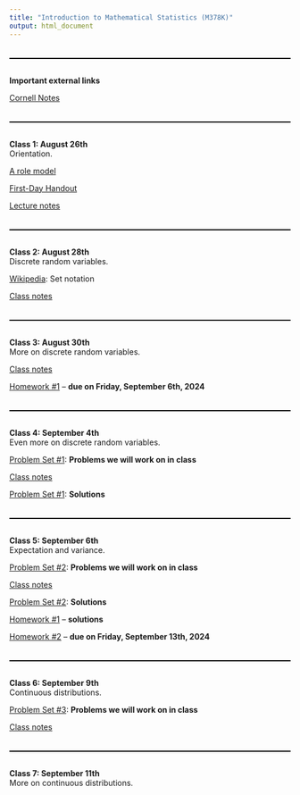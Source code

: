 ```yaml
---
title: "Introduction to Mathematical Statistics (M378K)"
output: html_document
---
```


<style>
  hr {
      position: relative; 
            top: 20px; 
            border: none; 
            height: 2px; 
            background: black; 
            margin-bottom: 50px; 
  }
</style>

---

**Important external links**

[Cornell Notes](http://lsc.cornell.edu/how-to-study/taking-notes/cornell-note-taking-system/)

---

**Class 1: August 26th**<br>
Orientation. <br>

[A role model](pics/bilbo.jpeg)

[First-Day Handout](syllabus/syllabus-54155.pdf)

[Lecture notes](https://web.ma.utexas.edu/users/gordanz/lecture_notes_page.html)

---

**Class 2: August 28th**<br>
Discrete random variables.<br> 

[Wikipedia](https://en.wikibooks.org/wiki/Set_Theory/Sets): Set notation

[Class notes](notes/m378k-aug-28-2024.pdf)

---

**Class 3: August 30th**<br>
More on discrete random variables.<br>

[Class notes](notes/m378k-aug-30-2024.pdf)

[Homework #1](hw/m378k-hw1-prereqs.pdf) -- **due on Friday, September 6th, 2024**

---

**Class 4: September 4th**<br>
Even more on discrete random variables.<br>

[Problem Set #1](problem-sets/m378k-ps1-discrete-probs.pdf):  **Problems we will work on in class**

[Class notes](notes/m378k-sept-04-2024.pdf)

[Problem Set #1](problem-sets/m378k-ps1-discrete-solns.pdf):  **Solutions**

---

**Class 5: September 6th**<br>
Expectation and variance.<br>

[Problem Set #2](problem-sets/m378k-ps2-discrete-exp-var-probs.pdf):  **Problems we will work on in class**

[Class notes](notes/m378k-sept-06-2024.pdf)

[Problem Set #2](problem-sets/m378k-ps2-discrete-exp-var-solns.pdf):  **Solutions**

[Homework #1](hw/m378k-hw1-prereqs-solns.pdf) -- **solutions**

[Homework #2](hw/m378k-hw2-discrete.pdf) -- **due on Friday, September 13th, 2024**

---

**Class 6: September 9th**<br>
Continuous distributions.<br>

[Problem Set #3](problem-sets/m378k-ps3-continuous-probs.pdf):  **Problems we will work on in class**

[Class notes](notes/m378k-sept-09-2024.pdf)

---

**Class 7: September 11th**<br>
More on continuous distributions.<br>

<!--


---

**Class 8: February 2nd**<br>
Conditional probability and the multiplication formula <span style="color: purple;">**(Section 1.4)**</span>.<br>

[Wikipedia](https://en.wikipedia.org/wiki/Groundhog_Day): Groundhog day 

[Problem Set #1](problem-sets/m362k-ps1-cond-prob-ind-probs.pdf): **Problems**

[Class notes](notes/m362k-feb-02-2024.pdf)

[Wikipedia](https://en.wikipedia.org/wiki/Monty_Hall_problem): The Monty Hall problem

[Homework #2](hw/m362k-hw2-probability-probs.pdf) -- **due on Friday, February 9th**

---

**Class 9: February 5th**<br>
Independence and probability trees <span style="color: purple;">**(Section 1.4)**</span>.<br>

[Problem Set #1](problem-sets/m362k-ps1-cond-prob-ind-solns.pdf): **Solutions**

Bayes' rule <span style="color: purple;">**(Section 1.5)**</span>.<br>

[Class notes](notes/m362k-feb-05-2024.pdf)

---

**Class 10: February 7th**<br>
More on the Bayes rule <span style="color: purple;">**(Section 1.5)**</span>.<br>

[Class notes](notes/m362k-feb-07-2024.pdf)

[In-Term One](exams/m362k-one-topics.pdf): Topics

[Practice for In-Term One](exams/m362k-one-sample-probs.pdf) -- **problems** 

[Practice for In-Term One](exams/m362k-one-sample-solns.pdf) -- **solutions** 

---

**Class 11: February 9th**<br>
Bayes' rule practice.<br>

[Problem packet](problem-sets/sample-p-bayes.pdf)

[Class notes](notes/m362k-feb-09-2024.pdf)

---

**Class 12: February 12th**<br>
Sequences of events <span style="color: purple;">**(Section 1.6)**</span>.<br>

[Class notes](notes/m362k-feb-12-2024.pdf)

---

**Class 13: February 14th**<br>
<span style="color: red;">**In-Term One**</span><br>

[In-Term One](exams/m362k-one-solns.pdf) -- **solutions** 

---

**Class 14: February 16th**<br>
Geometric distribution [cont'd].<br>

[Mathematica demonstration](https://demonstrations.wolfram.com/GeometricDistribution/): The geometric distribution

[Problem Set #2](problem-sets/m362k-ps2-geom-distn-probs.pdf): **Problems**

[Problem Set #2](problem-sets/m362k-ps2-geom-distn-solns.pdf): **Solutions**

The binomial distribution <span style="color: purple;">**(Section 2.1)**</span>.<br>

[Class notes](notes/m362k-feb-16-2024.pdf)

[Homework #3](hw/m362k-hw3-geometric-probs.pdf) -- **due on Friday, February 23rd**

---

**Class 15: February 19th**<br>
More on the binomial distribution <span style="color: purple;">**(Section 2.1)**</span>.<br>

[Wikipedia](https://en.wikipedia.org/wiki/Binomial_theorem): The binomial theorem 

[Wikipedia](https://en.wikipedia.org/wiki/Pascal%27s_triangle): Pascal's triangle

[Mathematica demonstration](https://demonstrations.wolfram.com/BinomialProbabilityDistribution/): The binomial distribution

[Class notes](notes/m362k-feb-19-2024.pdf)

[Homework #4](hw/m362k-hw4-binomial-probs.pdf) -- **due on Friday, March 1st**

---
 
**Class 16: February 21st**<br>
Even more on the binomial distribution <span style="color: purple;">**(Section 2.1)**</span>.<br>

[Problem](problem-sets/p-exam-binom.pdf)

The normal distribution <span style="color: purple;">**(Section 2.2)**</span>.<br>

[Standard Normal Distribution Areas](http://demonstrations.wolfram.com/StandardNormalDistributionAreas/){.demonstrationHyperlink} from the [Wolfram Demonstrations Project](http://demonstrations.wolfram.com/){.demonstrationHyperlink} by Ian McLeod 

[Class notes](notes/m362k-feb-21-2024.pdf)

---

**Class 17: February 23rd**<br>
More on the normal distribution <span style="color: purple;">**(Section 2.1)**</span>.<br>

[Class notes](notes/m362k-feb-23-2024.pdf)

[Standard normal table](notes/std-normal-table.pdf)

---

**Class 18: February 26th**<br>
More on the normal distribution <span style="color: purple;">**(Section 2.1)**</span>.<br>

[The Normal Distribution](http://demonstrations.wolfram.com/TheNormalDistribution/) from the [Wolfram Demonstrations Project](http://demonstrations.wolfram.com/){.demonstrationHyperlink} by Ian McLeod 

[Area of a Normal Distribution](http://demonstrations.wolfram.com/AreaOfANormalDistribution/){.demonstrationHyperlink} from the [Wolfram Demonstrations Project](http://demonstrations.wolfram.com/){.demonstrationHyperlink} by Eric Schulz 

The normal approximation to the binomial distribution <span style="color: purple;">**(Section 2.2)**</span>.<br>

[Class notes](notes/m362k-feb-26-2024.pdf)

---

**Class 19: February 28th**<br>
More on the normal approximation to the binomial distribution <span style="color: purple;">**(Section 2.2)**</span>.<br>

[Mathematica demonstration](http://demonstrations.wolfram.com/IllustratingTheCentralLimitTheoremWithSumsOfBernoulliRandomV/): The Normal Approximation to the Binomial Distribution

[Class notes](notes/m362k-feb-28-2024.pdf)

[Homework #5](hw/m362k-hw5-probs.pdf) -- **due on Friday, March 8th**

[In-Term Two](exams/m362k-two-topics.pdf): Topics

[Practice for In-Term Two](exams/m362k-two-sample-probs.pdf): Problems

[Practice for In-Term Two](exams/m362k-two-sample-solns.pdf): Solutions

---

**Class 20: March 1st**<br>
The Poisson approximation <span style="color: purple;">**(Section 2.4)**</span>.<br>

[Class notes](notes/m362k-mar-01-2024.pdf)

[Wikipedia](https://en.wikipedia.org/wiki/Poisson_distribution): The Poisson distribution

[Mathematica demonstration](https://demonstrations.wolfram.com/PoissonDistribution/#embed): The Poisson Distribution

[Mathematica demonstration](https://demonstrations.wolfram.com/BinomialApproximationToAPoissonRandomVariable/): The Poisson Approximation to the Binomial Distribution

---

**Class 21: March 4th**<br>
Introduction to random variables <span style="color: purple;">**(Section 3.1)**</span>.<br>

[Class notes](notes/m362k-mar-04-2024.pdf)

[Homework #6](hw/m362k-hw6-normal-approx.pdf) -- **due on Friday, March 22nd**

---

**Class 22: March 6th**<br>
<span style="color: red;">**In-Term Two**</span><br>

[In-Term Two](exams/m362k-two-solns.pdf) -- **solutions** 

---

**Class 23: March 8th**<br>
Functions of random variables <span style="color: purple;">**(Section 3.1)**</span>.<br>

The cumulative distribution function (cdf) <span style="color: purple;">**(Section 4.5)**</span>.<br>

[Class notes](notes/m362k-mar-08-2024.pdf)

---

**Class 24: March 18th**<br>
More on random variables <span style="color: purple;">**(Section 3.1)**</span>.<br>

[Class notes](notes/m362k-mar-18-2024.pdf)

[Homework #7](hw/m362k-hw7-rvs.pdf) -- **due on Friday, March 29th**

---

**Class 25: March 20th**<br>
Functions of pairs of random variables <span style="color: purple;">**(Section 3.1)**</span>.<br>

[Class notes](notes/m362k-mar-20-2024.pdf)

---

**Class 26: March 22nd**<br>
Independent pairs <span style="color: purple;">**(Section 3.1)**</span>.<br>

[Class notes](notes/m362k-mar-22-2024.pdf)

---

**Class 27: March 25th**<br>
Expectation <span style="color: purple;">**(Section 3.2)**</span>.<br>

[Class notes](notes/m362k-mar-25-2024.pdf)

[Homework #8](hw/m362k-hw8-more-rvs.pdf) -- **due on Friday, April 5th**

---

**Class 28: March 27th**<br>
Markov's and Chebishev's inequalities <span style="color: purple;">**(Section 3.2)**</span>.<br> 

[Class notes](notes/m362k-mar-27-2024.pdf)

---

**Class 29: March 29th**<br>
Standard deviation and the normal approximation <span style="color: purple;">**(Section 3.3)**</span>.<br>

[Class notes](notes/m362k-mar-29-2024.pdf)

[Homework #9](hw/m362k-hw9-expectation.pdf) -- **due on Friday, April 12th**

[Extra credit #1](extra-credit/m362k-ec1-sally-clark.pdf) -- **due on Friday, April 26th and worth an extra 3 points on your final score in the course**

---

**Class 30: April 1st**<br>
The covariance formula <span style="color: purple;">**(Section 3.3)**</span>.<br>

[Class notes](notes/m362k-apr-01-2024.pdf)

---

**Class 31: April 3rd**<br>
The Central Limit Theorem <span style="color: purple;">**(Section 3.3)**</span>.<br>

[Class notes](notes/m362k-apr-03-2024.pdf)

---

**Class 32: April 5th**<br>
Discrete distributions <span style="color: purple;">**(Section 3.4)**</span>.<br>

[Class notes](notes/m362k-apr-05-2024.pdf)

[Homework #10](hw/m362k-hw10-discrete.pdf) -- **due on Friday, April 19th**

---

**Class 33: April 8th**<br>
<span style="color: red;">**Solar Eclipse**</span><br>

---

**Class 34: April 10th**<br>
More on discrete distributions <span style="color: purple;">**(Section 3.4)**</span>.<br>

[Class notes](notes/m362k-apr-10-2024.pdf)

[Homework #11](hw/m362k-hw11-more-discrete.pdf) -- **due on Friday, April 26th**

---

**Class 35: April 12th**<br>
The Poisson distribution <span style="color: purple;">**(Section 3.5)**</span>.<br>

[Class notes](notes/m362k-apr-12-2024.pdf)

**Suggested textbook problem:** 3.5.3. 

---

**Class 36: April 15th**<br>
Continuous distributions <span style="color: purple;">**(Section 4.1)**</span>.<br>

[Class notes](notes/m362k-apr-15-2024.pdf)

---

**Class 37: April 17th**<br>
Expectations of continuous random variables.<span style="color: purple;">**(Section 4.1)**</span>.<br>

**Suggested textbook problems:** 4.1.4, 4.1.6, 4.5.4, 4.5.5, 4.5.6 a,b,c

The normal distribution [revisited] <span style="color: purple;">**(Section 4.1)**</span>.<br>

[Class notes](notes/m362k-apr-17-2024.pdf)

[In-Term Three](exams/m362k-three-topics.pdf): Topics

[Practice for In-Term Three](exams/m362k-three-sample-probs.pdf): Problems

[Practice for In-Term Three](exams/m362k-three-sample-solns.pdf): Solutions

---

**Class 38: April 19**<br>
More on the central limit theorem.<span style="color: purple;">**(Section 4.1)**</span>.<br>

The exponential distribution <span style="color: purple;">**(Section 4.2)**</span>.<br>

[Class notes](notes/m362k-apr-19-2024.pdf)

---

**Class 39: April 22nd**<br>
More on the exponential distribution <span style="color: purple;">**(Section 4.2)**</span>.<br>

[Problem packet](problem-sets/m362k-sample-p-exponential.pdf)

[Class notes](notes/m362k-apr-22-2024.pdf)

**Suggested textbook problem:** 4.2.1

---

**Class 40: April 24th**<br>
<span style="color: red;">**In-Term Three**</span><br>

[In-Term Three](exams/m362k-three-solns.pdf) -- **solutions**

---

**Class 41: April 26th**<br>
Change of variable <span style="color: purple;">**(Section 4.4)**</span>.<br>

[Class notes](notes/m362k-apr-26-2024.pdf)

**Suggested textbook problems:** 4.4.3, 4.4.6

---

**Class 42: April 29th**<br>
Jointly uniform random variables and joint densities <span style="color: purple;">**(Section 5.1 and 5.2)**</span>.<br>

**Suggested textbook problems:** 5.1.3, 5.1.4

Independent normal random variables <span style="color: purple;">**(Section 5.1 and 5.2)**</span>.<br>

[Class notes](notes/m362k-apr-29-2024.pdf)

---

[The Final Exam](exams/m362k-final-topics.pdf): Topics

[Practice for the Final Exam](exams/m362k-final-sample-probs.pdf) -- **problems** 

[Practice for the Final Exam](exams/m362k-final-sample-solns.pdf) -- **solutions** 

-->
